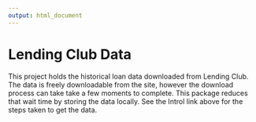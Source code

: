 ```yaml
---
output: html_document
---
```



# Lending Club Data  
This project holds the historical loan data downloaded from Lending Club. The data is freely downloadable from the site, however the download process can take take a few moments to complete. This package reduces that wait time by storing the data locally. See the Introl link above for the steps taken to get the data.
